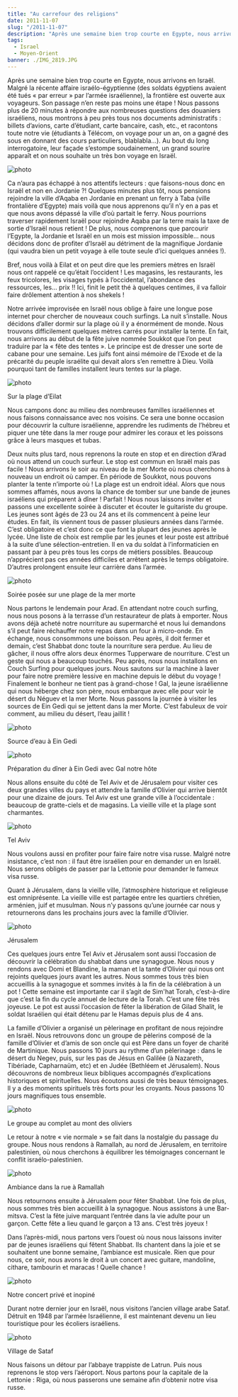 ```yaml
---
title: "Au carrefour des religions"
date: 2011-11-07
slug: "/2011-11-07"
description: "Après une semaine bien trop courte en Egypte, nous arrivons en Israël. Malgré la récente affaire israélo-égyptienne, la frontière est ouverte..."
tags:
  - Israel
  - Moyen-Orient
banner: ./IMG_2819.JPG
---
```


Après une semaine bien trop courte en Egypte, nous arrivons en Israël. Malgré la récente affaire israélo-égyptienne (des soldats égyptiens avaient été tués « par erreur » par l’armée israélienne), la frontière est ouverte aux voyageurs. Son passage n’en reste pas moins une étape ! Nous passons plus de 20 minutes à répondre aux nombreuses questions des douaniers israéliens, nous montrons à peu près tous nos documents administratifs : billets d’avions, carte d’étudiant, carte bancaire, cash, etc., et racontons toute notre vie (étudiants à Télécom, on voyage pour un an, on a gagné des sous en donnant des cours particuliers, blablabla…). Au bout du long interrogatoire, leur façade s’estompe soudainement, un grand sourire apparaît et on nous souhaite un très bon voyage en Israël.

![photo](./carte_mer_rouge.jpg)

Ca n’aura pas échappé à nos attentifs lecteurs : que faisons-nous donc en Israël et non en Jordanie ?! Quelques minutes plus tôt, nous pensions rejoindre la ville d’Aqaba en Jordanie en prenant un ferry à Taba (ville frontalière d’Egypte) mais voilà que nous apprenons qu’il n’y en a pas et que nous avons dépassé la ville d’où partait le ferry. Nous pourrions traverser rapidement Israël pour rejoindre Aqaba par la terre mais la taxe de sortie d’Israël nous retient ! De plus, nous comprenons que parcourir l’Egypte, la Jordanie et Israël en un mois est mission impossible… nous décidons donc de profiter d’Israël au détriment de la magnifique Jordanie (qui vaudra bien un petit voyage à elle toute seule d’ici quelques années !).

Bref, nous voilà à Eilat et on peut dire que les premiers mètres en Israël nous ont rappelé ce qu’était l’occident ! Les magasins, les restaurants, les feux tricolores, les visages typés à l’occidental, l’abondance des ressources, les… prix !! Ici, finit le petit thé à quelques centimes, il va falloir faire drôlement attention à nos shekels !

Notre arrivée improvisée en Israël nous oblige à faire une longue pose internet pour chercher de nouveaux couch surfings. La nuit s’installe. Nous décidons d’aller dormir sur la plage où il y a énormément de monde. Nous trouvons difficilement quelques mètres carrés pour installer la tente. En fait, nous arrivons au début de la fête juive nommée Soukkot que l’on peut traduire par la « fête des tentes ». Le principe est de dresser une sorte de cabane pour une semaine. Les juifs font ainsi mémoire de l’Exode et de la précarité du peuple israélite qui devait alors s’en remettre à Dieu. Voilà pourquoi tant de familles installent leurs tentes sur la plage.

![photo](./IMG_2493.JPG)

<div class="img-caption">Sur la plage d’Eilat</div>

Nous campons donc au milieu des nombreuses familles israéliennes et nous faisons connaissance avec nos voisins. Ce sera une bonne occasion pour découvrir la culture israélienne, apprendre les rudiments de l’hébreu et piquer une tête dans la mer rouge pour admirer les coraux et les poissons grâce à leurs masques et tubas.

Deux nuits plus tard, nous reprenons la route en stop et en direction d’Arad où nous attend un couch surfeur. Le stop est commun en Israël mais pas facile ! Nous arrivons le soir au niveau de la mer Morte où nous cherchons à nouveau un endroit où camper. En période de Soukkot, nous pouvons planter la tente n’importe où ! La plage est un endroit idéal. Alors que nous sommes affamés, nous avons la chance de tomber sur une bande de jeunes israéliens qui préparent à dîner ! Parfait ! Nous nous laissons inviter et passons une excellente soirée à discuter et écouter le guitariste du groupe. Les jeunes sont âgés de 23 ou 24 ans et ils commencent à peine leur études. En fait, ils viennent tous de passer plusieurs années dans l’armée. C’est obligatoire et c’est donc ce que font la plupart des jeunes après le lycée. Une liste de choix est remplie par les jeunes et leur poste est attribué à la suite d’une sélection-entretien. Il en va du soldat à l’informaticien en passant par à peu près tous les corps de métiers possibles. Beaucoup n’apprécient pas ces années difficiles et arrêtent après le temps obligatoire. D’autres prolongent ensuite leur carrière dans l’armée.

![photo](./IMG_2507.JPG)

<div class="img-caption">Soirée posée sur une plage de la mer morte</div>

Nous partons le lendemain pour Arad. En attendant notre couch surfing, nous nous posons à la terrasse d’un restaurateur de plats à emporter. Nous avons déjà acheté notre nourriture au supermarché et nous lui demandons s’il peut faire réchauffer notre repas dans un four à micro-onde. En échange, nous consommons une boisson. Peu après, il doit fermer et demain, c’est Shabbat donc toute la nourriture sera perdue. Au lieu de gâcher, il nous offre alors deux énormes Tupperware de nourriture. C’est un geste qui nous a beaucoup touchés.
Peu après, nous nous installons en Couch Surfing pour quelques jours. Nous sautons sur la machine à laver pour faire notre première lessive en machine depuis le début du voyage ! Finalement le bonheur ne tient pas à grand-chose ! Gal, la jeune israélienne qui nous héberge chez son père, nous embarque avec elle pour voir le désert du Néguev et la mer Morte. Nous passons la journée à visiter les sources de Ein Gedi qui se jettent dans la mer Morte. C’est fabuleux de voir comment, au milieu du désert, l’eau jaillit !

![photo](./IMG_2549.JPG)

<div class="img-caption">Source d’eau à Ein Gedi</div>

![photo](./IMG_2547.JPG)

<div class="img-caption">
  Préparation du dîner à Ein Gedi avec Gal notre hôte
</div>

Nous allons ensuite du côté de Tel Aviv et de Jérusalem pour visiter ces deux grandes villes du pays et attendre la famille d’Olivier qui arrive bientôt pour une dizaine de jours. Tel Aviv est une grande ville à l’occidentale : beaucoup de gratte-ciels et de magasins. La vieille ville et la plage sont charmantes.

![photo](./IMG_2607.JPG)

<div class="img-caption">Tel Aviv</div>

Nous voulons aussi en profiter pour faire faire notre visa russe. Malgré notre insistance, c’est non : il faut être israélien pour en demander un en Israël. Nous serons obligés de passer par la Lettonie pour demander le fameux visa russe.

Quant à Jérusalem, dans la vieille ville, l’atmosphère historique et religieuse est omniprésente. La vieille ville est partagée entre les quartiers chrétien, arménien, juif et musulman. Nous n’y passons qu’une journée car nous y retournerons dans les prochains jours avec la famille d’Olivier.

![photo](./IMG_2704.JPG)

<div class="img-caption">Jérusalem</div>

Ces quelques jours entre Tel Aviv et Jérusalem sont aussi l’occasion de découvrir la célébration du shabbat dans une synagogue. Nous nous y rendons avec Domi et Blandine, la maman et la tante d’Olivier qui nous ont rejoints quelques jours avant les autres. Nous sommes tous très bien accueillis à la synagogue et sommes invités à la fin de la célébration à un pot ! Cette semaine est importante car il s’agit de Sim'hat Torah, c’est-à-dire que c’est la fin du cycle annuel de lecture de la Torah. C’est une fête très joyeuse. Le pot est aussi l’occasion de fêter la libération de Gilad Shalit, le soldat Israélien qui était détenu par le Hamas depuis plus de 4 ans.

La famille d’Olivier a organisé un pèlerinage en profitant de nous rejoindre en Israël. Nous retrouvons donc un groupe de pèlerins composé de la famille d’Olivier et d’amis de son oncle qui est Père dans un foyer de charité de Martinique. Nous passons 10 jours au rythme d’un pèlerinage : dans le désert du Negev, puis, sur les pas de Jésus en Galilée (à Nazareth, Tibériade, Capharnaüm, etc) et en Judée (Bethléem et Jérusalem). Nous découvrons de nombreux lieux bibliques accompagnés d’explications historiques et spirituelles. Nous écoutons aussi de très beaux témoignages. Il y a des moments spirituels très forts pour les croyants. Nous passons 10 jours magnifiques tous ensemble.

![photo](./IMG_2709.JPG)

<div class="img-caption">Le groupe au complet au mont des oliviers</div>

Le retour à notre « vie normale » se fait dans la nostalgie du passage du groupe. Nous nous rendons à Ramallah, au nord de Jérusalem, en territoire palestinien, où nous cherchons à équilibrer les témoignages concernant le conflit israélo-palestinien.

![photo](./IMG_2800.JPG)

<div class="img-caption">Ambiance dans la rue à Ramallah</div>

Nous retournons ensuite à Jérusalem pour fêter Shabbat. Une fois de plus, nous sommes très bien accueillit à la synagogue. Nous assistons à une Bar-mitsva. C’est la fête juive marquant l’entrée dans la vie adulte pour un garçon. Cette fête a lieu quand le garçon a 13 ans. C’est très joyeux !

Dans l’après-midi, nous partons vers l’ouest où nous nous laissons inviter par de jeunes israéliens qui fêtent Shabbat. Ils chantent dans la joie et se souhaitent une bonne semaine, l’ambiance est musicale. Rien que pour nous, ce soir, nous avons le droit à un concert avec guitare, mandoline, cithare, tambourin et maracas ! Quelle chance !

![photo](./IMG_2808.JPG)

<div class="img-caption">Notre concert privé et inopiné</div>

Durant notre dernier jour en Israël, nous visitons l’ancien village arabe Sataf. Détruit en 1948 par l’armée Israélienne, il est maintenant devenu un lieu touristique pour les écoliers israéliens.

![photo](./IMG_2819.JPG)

<div class="img-caption">Village de Sataf</div>

Nous faisons un détour par l’abbaye trappiste de Latrun. Puis nous reprenons le stop vers l’aéroport. Nous partons pour la capitale de la Lettonie : Riga, où nous passerons une semaine afin d’obtenir notre visa russe.
